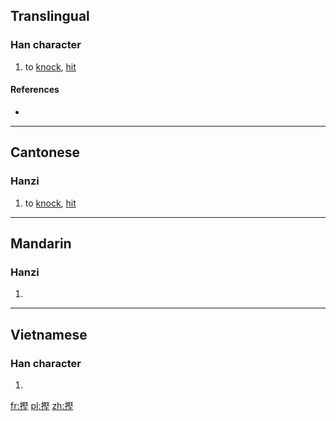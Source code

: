 ==Translingual==

===Han character===
{{Han char|rn=64|rad=手|as=11|sn=14|four=|canj=手尸水土 (QSEG)|ids=⿰[[扌]][[堅]]}}

# {{context|Cantonese}} to [[knock]], [[hit]]

====References====
* {{Han ref|kx=0452.110|dkj=12650|dj=0802.150|hdz=31943.050|uh=647C|ud=25724}}

----

==Cantonese==

===Hanzi===
{{yue-hanzi|jyut=[[hang1]]|y=hang1}}

# to [[knock]], [[hit]]

----

==Mandarin==

===Hanzi===
{{cmn-hanzi|pin=[[kēng]] ([[keng1]]), [[biāo]] ([[biao1]]), [[biào]] ([[biao4]])|wg=k'eng<sup>1</sup>, piao<sup>1</sup>, piao<sup>4</sup>}}

# {{defn|lang=cmn|sort=手11}}

----

==Vietnamese==

===Han character===
{{vi-hantu|rs=手11|ken}}

# {{defn|lang=vi|sort=手11}}

[[fr:摼]]
[[pl:摼]]
[[zh:摼]]